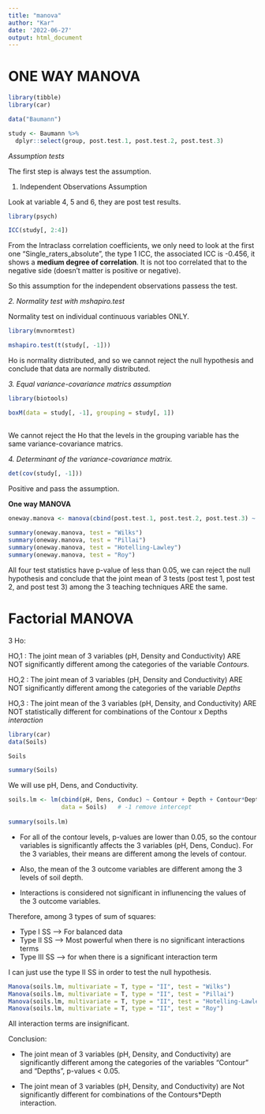 ```yaml
---
title: "manova"
author: "Kar"
date: '2022-06-27'
output: html_document
---
```



# ONE WAY MANOVA

```r
library(tibble)
library(car)


```

```r
data("Baumann")

study <- Baumann %>% 
  dplyr::select(group, post.test.1, post.test.2, post.test.3)

```

*Assumption tests*

The first step is always test the assumption. 

1. Independent Observations Assumption

Look at variable 4, 5 and 6, they are post test results. 

```r
library(psych)

ICC(study[, 2:4])

```

From the Intraclass correlation coefficients, we only need to look at the first one "Single_raters_absolute", the type 1 ICC, the associated ICC is -0.456, it shows a **medium degree of correlation**. It is not too correlated that to the negative side (doesn't matter is positive or negative). 

So this assumption for the independent observations passess the test. 


*2. Normality test with mshapiro.test*

Normality test on individual continuous variables ONLY. 

```r

library(mvnormtest)

mshapiro.test(t(study[, -1]))

```

Ho is normality distributed, and so we cannot reject the null hypothesis and conclude that data are normally distributed. 


*3. Equal variance-covariance matrics assumption*


```r
library(biotools)

boxM(data = study[, -1], grouping = study[, 1])
  
```

We cannot reject the Ho that the levels in the grouping variable has the same variance-covariance matrics. 

*4. Determinant of the variance-covariance matrix.* 

```r
det(cov(study[, -1]))

```
Positive and pass the assumption. 


**One way MANOVA**

```r
oneway.manova <- manova(cbind(post.test.1, post.test.2, post.test.3) ~ group, data = study)
  
summary(oneway.manova, test = "Wilks")
summary(oneway.manova, test = "Pillai")
summary(oneway.manova, test = "Hotelling-Lawley")
summary(oneway.manova, test = "Roy")


```

All four test statistics have p-value of less than 0.05, we can reject the null hypothesis and conclude that the joint mean of 3 tests (post test 1, post test 2, and post test 3) among the 3 teaching techniques ARE the same. 


# Factorial MANOVA

3 Ho:

HO,1 : The joint mean of 3 variables (pH, Density and Conductivity) ARE NOT significantly different among the categories of the variable *Contours.*

HO,2 : The joint mean of 3 variables (pH, Density and Conductivity) ARE NOT significantly different among the categories of the variable *Depths*

HO,3 : The joint mean of the 3 variables (pH, Density, and Conductivity) ARE NOT statistically different for combinations of the Contour x Depths *interaction*

```r
library(car)
data(Soils)

Soils

```


```r
summary(Soils)

```


We will use pH, Dens, and Conductivity. 

```r
soils.lm <- lm(cbind(pH, Dens, Conduc) ~ Contour + Depth + Contour*Depth -1, 
               data = Soils)   # -1 remove intercept
  
summary(soils.lm)

```

* For all of the contour levels, p-values are lower than 0.05, so the contour variables is significantly affects the 3 variables (pH, Dens, Conduc). For the 3 variables, their means are different among the levels of contour.

* Also, the mean of the 3 outcome variables are different among the 3 levels of soil depth. 

* Interactions is considered not significant in influnencing the values of the 3 outcome variables.

Therefore, among 3 types of sum of squares:

* Type I SS --> For balanced data
* Type II SS --> Most powerful when there is no significant interactions terms
* Type III SS --> for when there is a significant interaction term

I can just use the type II SS in order to test the null hypothesis.




```r
Manova(soils.lm, multivariate = T, type = "II", test = "Wilks")
Manova(soils.lm, multivariate = T, type = "II", test = "Pillai")
Manova(soils.lm, multivariate = T, type = "II", test = "Hotelling-Lawley")
Manova(soils.lm, multivariate = T, type = "II", test = "Roy")
```

All interaction terms are insignificant. 

Conclusion:

* The joint mean of 3 variables (pH, Density, and Conductivity) are significantly different among the categories of the variables "Contour" and "Depths", p-values < 0.05.

* The joint mean of 3  variables (pH, Density, and Conductivity) are Not significantly different for combinations of the Contours*Depth interaction. 


 
